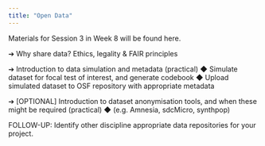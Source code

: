 ```yaml
---
title: "Open Data"
---
```


Materials for Session 3 in Week 8 will be found here.

➔	Why share data? Ethics, legality  & FAIR principles 

➔	Introduction to data simulation and metadata (practical)
◆	Simulate dataset for focal test of interest, and generate codebook
◆	Upload simulated dataset to OSF repository with appropriate metadata


➔	[OPTIONAL] Introduction to dataset anonymisation tools, and when these might be required (practical)
◆	(e.g. Amnesia, sdcMicro, synthpop)

FOLLOW-UP: Identify other discipline appropriate data repositories for your project.
